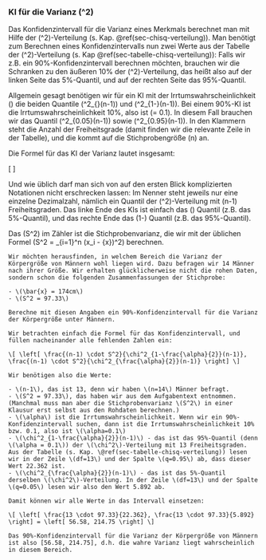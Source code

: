 ### KI für die Varianz \(\sigma^2\)

Das Konfidenzintervall für die Varianz eines Merkmals berechnet man mit Hilfe der \(\chi^2\)-Verteilung (s. Kap. \@ref(sec-chisq-verteilung)). Man benötigt zum Berechnen eines Konfidenzintervalls nun zwei Werte aus der Tabelle der \(\chi^2\)-Verteilung (s. Kap \@ref(sec-tabelle-chisq-verteilung)): Falls wir z.B. ein 90%-Konfidenzintervall berechnen möchten, brauchen wir die Schranken zu den äußeren 10% der \(\chi^2\)-Verteilung, das heißt also auf der linken Seite das 5%-Quantil, und auf der rechten Seite das 95%-Quantil.

Allgemein gesagt benötigen wir für ein KI mit der Irrtumswahrscheinlichkeit \(\alpha\) die beiden Quantile \(\chi^2_{\frac{\alpha}{2}}(n-1)\) und \(\chi^2_{1-\frac{\alpha}{2}}(n-1)\). Bei einem 90%-KI ist die Irrtumswahrscheinlichkeit 10%, also ist \(\alpha = 0.1\). In diesem Fall brauchen wir das Quantil \(\chi^2_{0.05}(n-1)\) sowie \(\chi^2_{0.95}(n-1)\). In den Klammern steht die Anzahl der Freiheitsgrade (damit finden wir die relevante Zeile in der Tabelle), und die kommt auf die Stichprobengröße \(n\) an.

Die Formel für das KI der Varianz lautet insgesamt:

\[ \left[ \frac{(n-1) \cdot S^2}{\chi^2_{\frac{\alpha}{2}}(n-1)}, \frac{(n-1) \cdot S^2}{\chi^2_{1-\frac{\alpha}{2}}(n-1)} \right] \]

Und wie üblich darf man sich von auf den ersten Blick komplizierten Notationen nicht erschrecken lassen: Im Nenner steht jeweils nur eine einzelne Dezimalzahl, nämlich ein Quantil der \(\chi^2\)-Verteilung mit \(n-1\) Freiheitsgraden. Das linke Ende des KIs ist einfach das \(\frac{\alpha}{2}\) Quantil (z.B. das 5%-Quantil), und das rechte Ende das \(1-\frac{\alpha}{2}\) Quantil (z.B. das 95%-Quantil).

Das \(S^2\) im Zähler ist die Stichprobenvarianz, die wir mit der üblichen Formel \(S^2 = \sum_{i=1}^n (x_i - \bar{x})^2\) berechnen.

```exercise

Wir möchten herausfinden, in welchem Bereich die Varianz der Körpergröße von Männern wohl liegen wird. Dazu befragen wir 14 Männer nach ihrer Größe. Wir erhalten glücklicherweise nicht die rohen Daten, sondern schon die folgenden Zusammenfassungen der Stichprobe:

- \(\bar{x} = 174cm\)
- \(S^2 = 97.33\)

Berechne mit diesen Angaben ein 90%-Konfidenzintervall für die Varianz der Körpergröße unter Männern.

```
```solution

Wir betrachten einfach die Formel für das Konfidenzintervall, und füllen nacheinander alle fehlenden Zahlen ein:

\[ \left[ \frac{(n-1) \cdot S^2}{\chi^2_{1-\frac{\alpha}{2}}(n-1)}, \frac{(n-1) \cdot S^2}{\chi^2_{\frac{\alpha}{2}}(n-1)} \right] \]

Wir benötigen also die Werte:

- \(n-1\), das ist 13, denn wir haben \(n=14\) Männer befragt.
- \(S^2 = 97.33\), das haben wir aus dem Aufgabentext entnommen. (Manchmal muss man aber die Stichprobenvarianz \(S^2\) in einer Klausur erst selbst aus den Rohdaten berechnen.)
- \(\alpha\) ist die Irrtumswahrscheinlichkeit. Wenn wir ein 90%-Konfidenzintervall suchen, dann ist die Irrtumswahrscheinlichkeit 10% bzw. 0.1, also ist \(\alpha=0.1\)
- \(\chi^2_{1-\frac{\alpha}{2}}(n-1)\) - das ist das 95%-Quantil (denn \(\alpha = 0.1\)) der \(\chi^2\)-Verteilung mit 13 Freiheitsgraden. Aus der Tabelle (s. Kap. \@ref(sec-tabelle-chisq-verteilung)) lesen wir in der Zeile \(df=13\) und der Spalte \(q=0.95\) ab, dass dieser Wert 22.362 ist.
- \(\chi^2_{\frac{\alpha}{2}}(n-1)\) - das ist das 5%-Quantil derselben \(\chi^2\)-Verteilung. In der Zeile \(df=13\) und der Spalte \(q=0.05\) lesen wir also den Wert 5.892 ab.

Damit können wir alle Werte in das Intervall einsetzen:

\[ \left[ \frac{13 \cdot 97.33}{22.362}, \frac{13 \cdot 97.33}{5.892} \right] = \left[ 56.58, 214.75 \right] \]

Das 90%-Konfidenzintervall für die Varianz der Körpergröße von Männern ist also [56.58, 214.75], d.h. die wahre Varianz liegt wahrscheinlich in diesem Bereich.
```